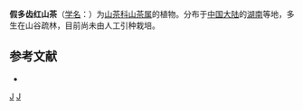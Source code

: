 {{Speciesbox 
| taxon = Camellia apolyodonta
| authority =  Chang
}}

'''假多齿红山茶'''（[[学名|学名]]：{{lang|la|''Camellia apolyodonta''}}）为[[山茶科|山茶科]][[山茶属|山茶属]]的植物。分布于[[中国大陆|中国大陆]]的[[湖南|湖南]]等地，多生在山谷疏林，目前尚未由人工引种栽培。

== 参考文献 ==
<div class="references-small">
* {{cite web| url =http://www.bioinfo.cn/db05/KmzwSpecies.php?action=view&id=28958| title =假多齿红山茶| work =《中国高等植物数据库全库》| publisher =中国科学院微生物研究所| author =昆明植物研究所| accessdate =2009-02-26| archive-date =2018-06-28| archive-url =https://web.archive.org/web/20180628204035/http://www.bioinfo.cn/db05/KmzwSpecies.php?action=view| dead-url =yes}}
</div>
{{Taxonbar|from=Q10888530}}

[[Category:山茶属|J]]
[[Category:湖南植物|J]]